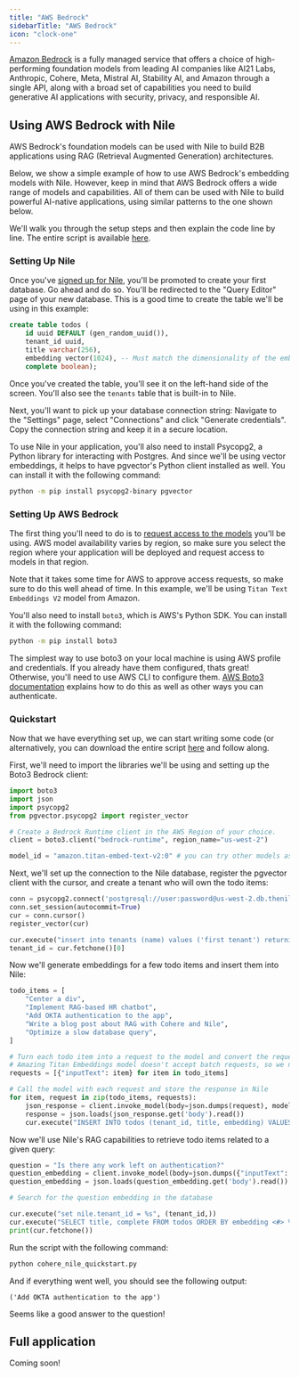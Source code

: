 ```yaml
---
title: "AWS Bedrock"
sidebarTitle: "AWS Bedrock"
icon: "clock-one"
---
```


[Amazon Bedrock](https://aws.amazon.com/bedrock/) is a fully managed service that offers a choice of high-performing foundation models
from leading AI companies like AI21 Labs, Anthropic, Cohere, Meta, Mistral AI, Stability AI, and Amazon through a single API,
along with a broad set of capabilities you need to build generative AI applications with security, privacy, and responsible AI.

## Using AWS Bedrock with Nile

AWS Bedrock's foundation models can be used with Nile to build B2B applications using RAG (Retrieval Augmented Generation) architectures.

Below, we show a simple example of how to use AWS Bedrock's embedding models with Nile. However, keep in mind that AWS Bedrock offers a
wide range of models and capabilities. All of them can be used with Nile to build powerful AI-native applications, using similar patterns
to the one shown below.

We'll walk you through the setup steps and then explain the code line by line. The entire script is available [here](https://github.com/niledatabase/niledatabase/blob/main/examples/integrations/code_snippets/nile_aws_bedrock_quickstart.py).

### Setting Up Nile

Once you've [signed up for Nile](https://console.thenile.dev), you'll be promoted to create your first database. Go ahead and do so. You'll be redirected to the "Query Editor" page
of your new database. This is a good time to create the table we'll be using in this example:

```sql
create table todos (
    id uuid DEFAULT (gen_random_uuid()),
    tenant_id uuid,
    title varchar(256),
    embedding vector(1024), -- Must match the dimensionality of the embedding model we'll be using
    complete boolean);
```

Once you've created the table, you'll see it on the left-hand side of the screen. You'll also see the `tenants` table that is built-in to Nile.

Next, you'll want to pick up your database connection string: Navigate to the "Settings" page, select "Connections" and click "Generate credentials".
Copy the connection string and keep it in a secure location.

To use Nile in your application, you'll also need to install Psycopg2, a Python library for interacting with Postgres.
And since we'll be using vector embeddings, it helps to have pgvector's Python client installed as well.
You can install it with the following command:

```bash
python -m pip install psycopg2-binary pgvector
```

### Setting Up AWS Bedrock

The first thing you'll need to do is to [request access to the models](https://us-west-2.console.aws.amazon.com/bedrock/home?region=us-west-2#/modelaccess)
you'll be using. AWS model availability varies by region, so make sure you select the region where your application will be deployed and
request access to models in that region.

Note that it takes some time for AWS to approve access requests, so make sure to do this well ahead of time. In this example, we'll be using `Titan Text Embeddings V2`
model from Amazon.

You'll also need to install `boto3`, which is AWS's Python SDK. You can install it with the following command:

```bash
python -m pip install boto3
```

The simplest way to use boto3 on your local machine is using AWS profile and credentials. If you already have them configured, thats great!
Otherwise, you'll need to use AWS CLI to configure them. [AWS Boto3 documentation](https://boto3.amazonaws.com/v1/documentation/api/latest/guide/credentials.html) explains how to do this as well as other ways you can authenticate.

### Quickstart

Now that we have everything set up, we can start writing some code (or alternatively, you can download the entire script [here](https://github.com/niledatabase/niledatabase/blob/main/examples/integrations/code_snippets/nile_aws_bedrock_quickstart.py) and follow along.

First, we'll need to import the libraries we'll be using and setting up the Boto3 Bedrock client:

```python
import boto3
import json
import psycopg2
from pgvector.psycopg2 import register_vector

# Create a Bedrock Runtime client in the AWS Region of your choice.
client = boto3.client("bedrock-runtime", region_name="us-west-2")

model_id = "amazon.titan-embed-text-v2:0" # you can try other models as well, once you request access
```

Next, we'll set up the connection to the Nile database, register the pgvector client with the cursor, and create a tenant who will own the todo items:

```python
conn = psycopg2.connect('postgresql://user:password@us-west-2.db.thenile.dev:5432/mydb')
conn.set_session(autocommit=True)
cur = conn.cursor()
register_vector(cur)

cur.execute("insert into tenants (name) values ('first tenant') returning id;")
tenant_id = cur.fetchone()[0]
```

Now we'll generate embeddings for a few todo items and insert them into Nile:

```python
todo_items = [
    "Center a div",
    "Implement RAG-based HR chatbot",
    "Add OKTA authentication to the app",
    "Write a blog post about RAG with Cohere and Nile",
    "Optimize a slow database query",
]

# Turn each todo item into a request to the model and convert the request to a JSON string.
# Amazing Titan Embeddings model doesn't accept batch requests, so we need to send one item at a time.
requests = [{"inputText": item} for item in todo_items]

# Call the model with each request and store the response in Nile
for item, request in zip(todo_items, requests):
    json_response = client.invoke_model(body=json.dumps(request), modelId=model_id)
    response = json.loads(json_response.get('body').read())
    cur.execute("INSERT INTO todos (tenant_id, title, embedding) VALUES (%s, %s, %s)", (tenant_id, item, response.get('embedding')))
```

Now we'll use Nile's RAG capabilities to retrieve todo items related to a given query:

```python
question = "Is there any work left on authentication?"
question_embedding = client.invoke_model(body=json.dumps({"inputText": question}), modelId=model_id)
question_embedding = json.loads(question_embedding.get('body').read())

# Search for the question embedding in the database

cur.execute("set nile.tenant_id = %s", (tenant_id,))
cur.execute("SELECT title, complete FROM todos ORDER BY embedding <#> %s::vector LIMIT 1", (question_embedding.get('embedding'),))
print(cur.fetchone())
```

Run the script with the following command:

```bash
python cohere_nile_quickstart.py
```

And if everything went well, you should see the following output:

```
('Add OKTA authentication to the app')
```

Seems like a good answer to the question!

## Full application

Coming soon!
